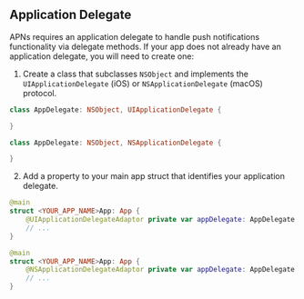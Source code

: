 ## Application Delegate

APNs requires an application delegate to handle push notifications functionality via delegate methods. If your app does not already have an application delegate, you will need to create one:

1. Create a class that subclasses `NSObject` and implements the `UIApplicationDelegate` (iOS) or `NSApplicationDelegate` (macOS) protocol.

<BlockSwitcher>
<Block name="iOS">

```swift
class AppDelegate: NSObject, UIApplicationDelegate {

}
```

</Block>
<Block name="macOS">

```swift
class AppDelegate: NSObject, NSApplicationDelegate {

}
```

</Block>
</BlockSwitcher>

2. Add a property to your main app struct that identifies your application delegate.

<BlockSwitcher>
<Block name="iOS">

```swift
@main
struct <YOUR_APP_NAME>App: App {
    @UIApplicationDelegateAdaptor private var appDelegate: AppDelegate
    // ...
}
```

</Block>
<Block name="macOS">

```swift
@main
struct <YOUR_APP_NAME>App: App {
    @NSApplicationDelegateAdaptor private var appDelegate: AppDelegate
    // ...
}
```

</Block>
</BlockSwitcher>

